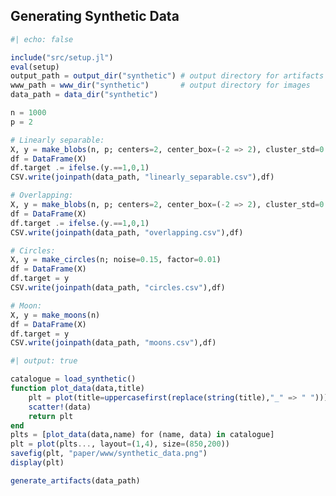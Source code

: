## Generating Synthetic Data

```julia
#| echo: false

include("src/setup.jl")
eval(setup)
output_path = output_dir("synthetic") # output directory for artifacts
www_path = www_dir("synthetic")       # output directory for images
data_path = data_dir("synthetic")
```


```julia
n = 1000
p = 2

# Linearly separable:
X, y = make_blobs(n, p; centers=2, center_box=(-2 => 2), cluster_std=0.1)
df = DataFrame(X)
df.target .= ifelse.(y.==1,0,1)
CSV.write(joinpath(data_path, "linearly_separable.csv"),df)

# Overlapping:
X, y = make_blobs(n, p; centers=2, center_box=(-2 => 2), cluster_std=0.5)
df = DataFrame(X)
df.target .= ifelse.(y.==1,0,1)
CSV.write(joinpath(data_path, "overlapping.csv"),df)

# Circles:
X, y = make_circles(n; noise=0.15, factor=0.01)
df = DataFrame(X)
df.target = y
CSV.write(joinpath(data_path, "circles.csv"),df)

# Moon:
X, y = make_moons(n)
df = DataFrame(X)
df.target = y
CSV.write(joinpath(data_path, "moons.csv"),df)
```

```julia
#| output: true

catalogue = load_synthetic()
function plot_data(data,title)
    plt = plot(title=uppercasefirst(replace(string(title),"_" => " ")))
    scatter!(data)
    return plt
end
plts = [plot_data(data,name) for (name, data) in catalogue]
plt = plot(plts..., layout=(1,4), size=(850,200))
savefig(plt, "paper/www/synthetic_data.png")
display(plt)
```


```julia
generate_artifacts(data_path)
```

